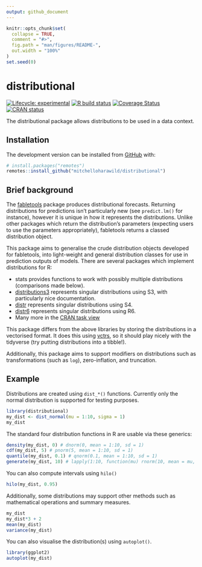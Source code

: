 ```yaml
---
output: github_document
---
```


<!-- README.md is generated from README.Rmd. Please edit that file -->

```r
knitr::opts_chunk$set(
  collapse = TRUE,
  comment = "#>",
  fig.path = "man/figures/README-",
  out.width = "100%"
)
set.seed(0)
```

# distributional

<!-- badges: start -->
[![Lifecycle: experimental](https://img.shields.io/badge/lifecycle-experimental-orange.svg)](https://www.tidyverse.org/lifecycle/#experimental)
[![R build status](https://github.com/mitchelloharawild/distributional/workflows/R-CMD-check/badge.svg)](https://github.com/mitchelloharawild/distributional)
[![Coverage Status](https://codecov.io/gh/mitchelloharawild/distributional/branch/master/graph/badge.svg)](https://codecov.io/github/mitchelloharawild/distributional?branch=master)
[![CRAN status](https://www.r-pkg.org/badges/version/distributional)](https://CRAN.R-project.org/package=distributional)
<!-- badges: end -->

The distributional package allows distributions to be used in a data context.

## Installation

<!-- You can install the released version of distributional from [CRAN](https://CRAN.R-project.org) with: -->

<!-- ```{r, eval = FALSE} -->
<!-- install.packages("distributional") -->
<!-- ``` -->

The development version can be installed from [GitHub](https://github.com/mitchelloharawild/distributional) with:

```r
# install.packages("remotes")
remotes::install_github("mitchelloharawild/distributional")
```

## Brief background

The [fabletools](https://github.com/tidyverts/fabletools) package produces distributional forecasts. Returning distributions for predictions isn't particularly new (see `predict.lm()` for instance), however it is unique in how it represents the distributions. Unlike other packages which return the distribution's parameters (expecting users to use the parameters appropriately), fabletools returns a classed distribution object.

This package aims to generalise the crude distribution objects developed for fabletools, into light-weight and general distribution classes for use in prediction outputs of models. There are several packages which implement distributions for R:

* stats provides functions to work with possibly multiple distributions (comparisons made below).
* [distributions3](https://cran.r-project.org/package=distributions3) represents singular distributions using S3, with particularly nice documentation.
* [distr](https://cran.r-project.org/package=distr) represents singular distributions using S4.
* [distr6](https://cran.r-project.org/package=distr6) represents singular distributions using R6.
* Many more in the [CRAN task view](https://cran.r-project.org/view=Distributions)

This package differs from the above libraries by storing the distributions in a vectorised format. It does this using [vctrs](https://vctrs.r-lib.org/), so it should play nicely with the tidyverse (try putting distributions into a tibble!).

Additionally, this package aims to support modifiers on distributions such as transformations (such as `log`), zero-inflation, and truncation.

## Example

Distributions are created using `dist_*()` functions.
Currently only the normal distribution is supported for testing purposes.

```r
library(distributional)
my_dist <- dist_normal(mu = 1:10, sigma = 1)
my_dist
```

The standard four distribution functions in R are usable via these generics:

```r
density(my_dist, 0) # dnorm(0, mean = 1:10, sd = 1)
cdf(my_dist, 5) # pnorm(5, mean = 1:10, sd = 1)
quantile(my_dist, 0.1) # qnorm(0.1, mean = 1:10, sd = 1)
generate(my_dist, 10) # lapply(1:10, function(mu) rnorm(10, mean = mu, sd = 1))
```

You can also compute intervals using `hilo()`

```r
hilo(my_dist, 0.95)
```

Additionally, some distributions may support other methods such as mathematical operations and summary measures.

```r
my_dist
my_dist*3 + 2
mean(my_dist)
variance(my_dist)
```

You can also visualise the distribution(s) using `autoplot()`.

```r
library(ggplot2)
autoplot(my_dist)
```

